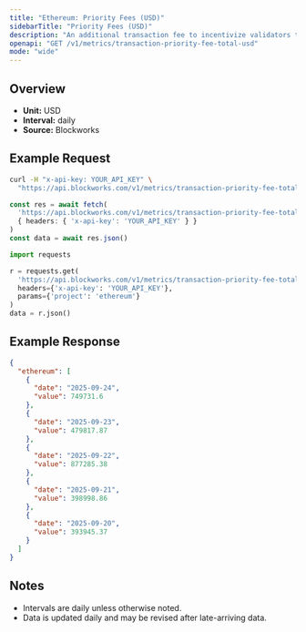 ```yaml
---
title: "Ethereum: Priority Fees (USD)"
sidebarTitle: "Priority Fees (USD)"
description: "An additional transaction fee to incentivize validators to prioritize and execute transactions."
openapi: "GET /v1/metrics/transaction-priority-fee-total-usd"
mode: "wide"
---
```


## Overview

- **Unit:** USD
- **Interval:** daily
- **Source:** Blockworks

## Example Request

<CodeGroup>

```bash cURL
curl -H "x-api-key: YOUR_API_KEY" \
  "https://api.blockworks.com/v1/metrics/transaction-priority-fee-total-usd?project=ethereum"
```

```typescript TypeScript
const res = await fetch(
  'https://api.blockworks.com/v1/metrics/transaction-priority-fee-total-usd?project=ethereum',
  { headers: { 'x-api-key': 'YOUR_API_KEY' } }
)
const data = await res.json()
```

```python Python
import requests

r = requests.get(
  'https://api.blockworks.com/v1/metrics/transaction-priority-fee-total-usd',
  headers={'x-api-key': 'YOUR_API_KEY'},
  params={'project': 'ethereum'}
)
data = r.json()
```

</CodeGroup>

## Example Response

```json
{
  "ethereum": [
    {
      "date": "2025-09-24",
      "value": 749731.6
    },
    {
      "date": "2025-09-23",
      "value": 479817.87
    },
    {
      "date": "2025-09-22",
      "value": 877285.38
    },
    {
      "date": "2025-09-21",
      "value": 398998.86
    },
    {
      "date": "2025-09-20",
      "value": 393945.37
    }
  ]
}
```

## Notes
- Intervals are daily unless otherwise noted.
- Data is updated daily and may be revised after late-arriving data.